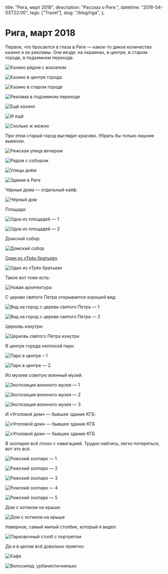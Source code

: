   title: "Рига, март 2018",
  description: "Рассказ о Риге.",
  datetime: "2018-04-03T22:00",
  tags: ["Travel"],
  slug: "/blog/riga",
};

# Рига, март 2018

Первое, что бросается в глаза в Риге — какое-то дикое количество казино и их рекламы. Они везде: на окраинах, в центре, в старом городе, в подземном переходе.

![Казино рядом с вокзалом](/img/notes/travel/riga/1.jpg)

![Казино в центре города](/img/notes/travel/riga/2.jpg)

![Казино в старом городе](/img/notes/travel/riga/3.jpg)

![Реклама в подземном переходе](/img/notes/travel/riga/4.jpg)

![Ещё казино](/img/notes/travel/riga/5.jpg)

![И ещё](/img/notes/travel/riga/6.jpg)

![Сколько ж можно](/img/notes/travel/riga/7.jpg)

При этом старый город выглядит красиво. Убрать бы только лишние вывески.

![Рижская улица вечером](/img/notes/travel/riga/8.jpg)

![Рядом с собором](/img/notes/travel/riga/9.jpg)

![Улицы днём](/img/notes/travel/riga/10.jpg)

![Здания в Риге](/img/notes/travel/riga/11.jpg)

Чёрные дома — отдельный кайф:

![Чёрный дом](/img/notes/travel/riga/12.jpg)

Площади:

![Одна из площадей — 1](/img/notes/travel/riga/13.jpg)

![Одна из площадей — 2](/img/notes/travel/riga/14.jpg)

Домский собор:

![Домский собор](/img/notes/travel/riga/15.jpg)

[Один из «Трёх братьев»](<https://ru.wikipedia.org/wiki/Три_брата_(Рига)>)

![Один из «Трёх братьев»](/img/notes/travel/riga/16.jpg)

Такое вот тоже есть:

![Новая архитектура](/img/notes/travel/riga/17.jpg)

С церкви святого Петра открывается хороший вид:

![Вид на город с церкви святого Петра — 1](/img/notes/travel/riga/18.jpg)

![Вид на город с церкви святого Петра — 2](/img/notes/travel/riga/19.jpg)

Церковь изнутри:

![Церковь святого Петра изнутри](/img/notes/travel/riga/20.jpg)

В центре города неплохой парк:

![Парк в центре – 1](/img/notes/travel/riga/21.jpg)

![Парк в центре — 2](/img/notes/travel/riga/22.jpg)

Из музеев советую военный музей:

![Экспозиция военного музея — 1](/img/notes/travel/riga/23.jpg)

![Экспозиция военного музея — 2](/img/notes/travel/riga/24.jpg)

![Экспозиция военного музея — 3](/img/notes/travel/riga/25.jpg)

И «Уголовой дом» — бывшее здание КГБ:

![«Уголовой дом» — бывшее здание КГБ](/img/notes/travel/riga/26.jpg)

![«Уголовой дом» — бывшее здание КГБ](/img/notes/travel/riga/27.jpg)

В зоопарке всё плохо с навигацией. Трудно найтись, легко потеряться, вот это всё.

![Рижский зоопарк — 1](/img/notes/travel/riga/28.jpg)

![Рижский зоопарк — 2](/img/notes/travel/riga/29.jpg)

![Рижский зоопарк — 3](/img/notes/travel/riga/30.jpg)

![Рижский зоопарк — 4](/img/notes/travel/riga/31.jpg)

![Рижский зоопарк — 5](/img/notes/travel/riga/32.jpg)

Дом с котиком на крыше:

![Дом с котиком на крыше](/img/notes/travel/riga/33.jpg)

Наверное, самый милый столбик, который я видел:

![Парковочный столб с портретом](/img/notes/travel/riga/34.jpg)

Да и в целом всё довольно приятно:

![Кафе](/img/notes/travel/riga/35.jpg)

![Велосипед: урбанистичненько](/img/notes/travel/riga/36.jpg)
